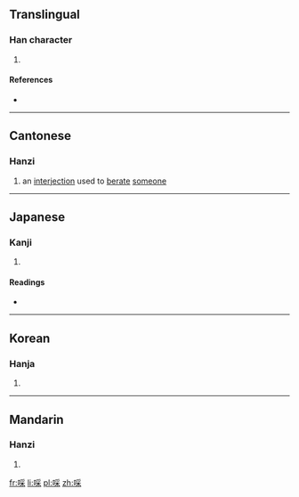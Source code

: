 ==Translingual==

===Han character===
{{Han char|rn=30|rad=口|as=08|sn=11|four=6209<sub>4</sub>|canj=口月木 (RBD)}}

# {{defn|Han|sort=口08}}

====References====
* {{Han ref|kx=0195.050|dkj=03809|dj=0416.060|hdz=10643.140|uh=554B|ud=21835|bh=D4AA|bd=54442}}

----

==Cantonese==

===Hanzi===
{{yue-hanzi|jyut=[[coi1]]|y=choi1}}

# an [[interjection]] used to [[berate]] [[someone]]

----

==Japanese==

===Kanji===
{{ja-kanji|grade=|rs=口08}}

# {{defn|lang=ja|sort=口08}}

====Readings====
* {{ja-readings|on=[[きょう]] (kyō), [[けき]] (keki), [[きゃく]] (kyaku), [[さい]] (sai)|kun=[[かまびすしい]] (kamabisushii), [[おおきい]] (ookii)}}

----

==Korean==

===Hanja===
{{ko-hanja|hangeul=[[교]], [[효]]|rv=gyo, hyo|mr=kyo, hyo}}

# {{defn|lang=ko|sort=口08}}

----

==Mandarin==

===Hanzi===
{{cmn-hanzi|pin=[[xiāo]] ([[xiao1]])|wg=hsiao<sup>1</sup>}}

# {{defn|lang=cmn|sort=口08}}

[[fr:啋]]
[[li:啋]]
[[pl:啋]]
[[zh:啋]]